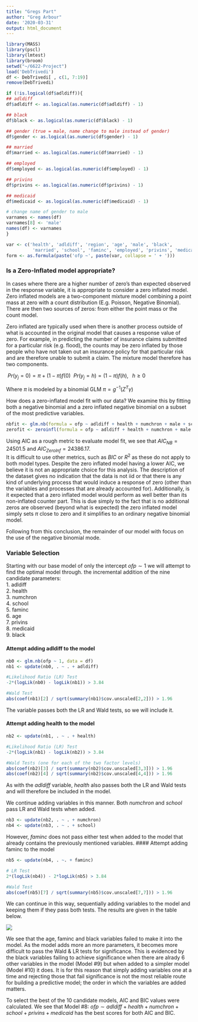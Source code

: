 ```yaml
---
title: "Gregs Part"
author: "Greg Arbour"
date: '2020-03-31'
output: html_document
---
```


```r
library(MASS)
library(pscl)
library(lmtest)
library(broom)
setwd("~/6622-Project")
load('DebTrivedi')
df <- DebTrivedi[ , c(1, 7:19)]
remove(DebTrivedi)

if (!is.logical(df$adldiff)){
## adldiff
df$adldiff <- as.logical(as.numeric(df$adldiff) - 1)

## black
df$black <- as.logical(as.numeric(df$black) - 1)

## gender (true = male, name change to male instead of gender)
df$gender <- as.logical(as.numeric(df$gender) - 1)

## married
df$married <- as.logical(as.numeric(df$married) - 1)

## employed 
df$employed <- as.logical(as.numeric(df$employed) - 1)

## privins 
df$privins <- as.logical(as.numeric(df$privins) - 1)

## medicaid 
df$medicaid <- as.logical(as.numeric(df$medicaid) - 1)

# change name of gender to male
varnames <- names(df)
varnames[8] <- 'male'
names(df) <- varnames
}

var <- c('health', 'adldiff', 'region', 'age', 'male', 'black', 
          'married', 'school', 'faminc', 'employed', 'privins', 'medicaid')
form <- as.formula(paste('ofp ~', paste(var, collapse = ' + ')))

```

### Is a Zero-Inflated model appropriate?
In cases where there are a higher number of zero's than expected observed in the response variable, it is appropriate to consider a zero inflated model. Zero inflated models are a two-component mixture model combining a point mass at zero with a count distribution (E.g. Poisson, Negative Binomial). There are then two sources of zeros: from either the point mass or the count model. 

Zero inflated are typically used when there is another process outside of what is accounted in the original model that causes a response value of zero.
For example, in predicting the number of insurance claims submitted for a particular risk (e.g. flood), the counts may be zero inflated by those people who have not taken out an insurance policy for that particular risk and are therefore unable to submit a claim. The mixture model therefore has two components.

$\ Pr(y_{j} = 0) = \pi + (1-\pi)f(0)$
$\ Pr(y_{j} = h) = (1-\pi)f(h), \;\;\;h \ge 0$

Where $\pi$ is modeled by a binomial GLM $\pi = g^{-1}(Z^{T}\gamma)$

How does a zero-inflated model fit with our data? We examine this by fitting both a negative binomial and a zero inflated negative binomial on a subset of the most predictive variables.

```r
nbfit <- glm.nb(formula = ofp ~ adldiff + health + numchron + male + school, data = df)
zerofit <- zeroinfl(formula = ofp ~ adldiff + health + numchron + male + school , data = df, dist = 'negbin')

```
Using AIC as a rough metric to evaluate model fit, we see that $AIC_{NB} = 24501.5$ and $AIC_{Zero Inf} =24386.17$.  
It is difficult to use other metrics, such as  $BIC$ or $R^2$ as these do not apply to both model types. Despite the zero inflated model having a lower AIC, we believe it is not an appropriate choice for this analysis. The description of the dataset gives no indication that the data is not iid or that there is any kind of underlying process that would induce a response of zero (other than the variables and processes that are already accounted for). Additionally, is it expected that a zero inflated model would perform as well better than its non-inflated counter part. This is due simply to the fact that is no additional zeros are observed (beyond what is expected) the zero inflated model simply sets $\pi$ close to zero and it simplifies to an ordinary negative binomial model.

Following from this conclusion, the remainder of our model with focus on the use of the negative binomial mode.

### Variable Selection 
Starting with our base model of only the intercept $ofp \sim 1$ we will attempt to find the optimal model through. the incremental addition of the nine candidate parameters:  
1. adldiff  
2. health  
3. numchron  
4. school  
5. faminc  
6. age  
7. privins  
8. medicaid  
9. black  


#### Attempt adding adldiff to the model
```r
nb0 <- glm.nb(ofp ~ 1, data = df)
nb1 <- update(nb0, . ~ . + adldiff)

#Likelihood Ratio (LR) Test
-2*(logLik(nb0) - logLik(nb1)) > 3.84

#Wald Test
abs(coef(nb1)[2] / sqrt(summary(nb1)$cov.unscaled[2,2])) > 1.96
```
The variable passes both the LR and Wald tests, so we will include it.

#### Attempt adding health to the model
```r
nb2 <- update(nb1, . ~ . + health)

#Likelihood Ratio (LR) Test
-2*(logLik(nb1) - logLik(nb2)) > 3.84

#Wald Tests (one for each of the two factor levels)
abs(coef(nb2)[3] / sqrt(summary(nb2)$cov.unscaled[3,3])) > 1.96
abs(coef(nb2)[4] / sqrt(summary(nb2)$cov.unscaled[4,4])) > 1.96
```
As with the $adldiff$ variable, $health$ also passes both the LR and Wald tests and will therefore be included in the model.

We continue adding variables in this manner. Both $numchron$ and $school$ pass LR and Wald tests when added.
```r
nb3 <- update(nb2, . ~ . + numchron)
nb4 <- update(nb3, . ~ . + school)
```
However, $faminc$ does not pass either test when added to the model that already contains the previously mentioned variables.
#### Attempt adding faminc to the model
```r
nb5 <- update(nb4, . ~. + faminc)

# LR Test
2*(logLik(nb4)) - 2*logLik(nb5) > 3.84

#Wald Test
abs(coef(nb5)[7] / sqrt(summary(nb5)$cov.unscaled[7,7])) > 1.96
```
We can continue in this way, sequentially adding variables to the model and keeping them if they pass both tests. The results are given in the table below.

![](table.png)

We see that the age, faminc and black variables failed to make it into the model. As the model adds more an more parameters, it becomes more difficult to pass the Wald & LR tests for significance. This is evidenced by the black variables failing to achieve significance when there are alrady 6 other variables in the model (Model #9) but when added to a simpler model (Model #10) it does. It is for this reason that simply adding variables one at a time and rejecting those that fail significance is not the most reliable route for building a predictive model; the order in which the variables are added matters.

To select the best of the 10 candidate models, AIC and BIC values were calculated. We see that Model #8: $ofp \sim adldiff + health + numchron + school + privins + medicaid$ has the best scores for both AIC and BIC. 

